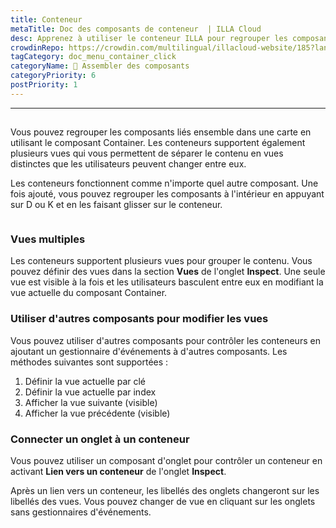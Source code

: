 ```yaml
---
title: Conteneur
metaTitle: Doc des composants de conteneur  | ILLA Cloud
desc: Apprenez à utiliser le conteneur ILLA pour regrouper les composants liés dans une carte
crowdinRepo: https://crowdin.com/multilingual/illacloud-website/185?languages=fr&filter=basic&value=0
tagCategory: doc_menu_container_click
categoryName: 🧬 Assembler des composants
categoryPriority: 6
postPriority: 1
---
```


* * *

## <h2 hidden>Conteneur</h2>

Vous pouvez regrouper les composants liés ensemble dans une carte en utilisant le composant Container. Les conteneurs supportent également plusieurs vues qui vous permettent de séparer le contenu en vues distinctes que les utilisateurs peuvent changer entre eux.

Les conteneurs fonctionnent comme n'importe quel autre composant. Une fois ajouté, vous pouvez regrouper les composants à l'intérieur en appuyant sur D ou K et en les faisant glisser sur le conteneur.

<img
  src='https://cdn.illacloud.com/official-website/img/docs/assemble/container.png'
  alt=""
/>

### Vues multiples

Les conteneurs supportent plusieurs vues pour grouper le contenu. Vous pouvez définir des vues dans la section **Vues** de l'onglet **Inspect**. Une seule vue est visible à la fois et les utilisateurs basculent entre eux en modifiant la vue actuelle du composant Container.

### Utiliser d'autres composants pour modifier les vues

Vous pouvez utiliser d'autres composants pour contrôler les conteneurs en ajoutant un gestionnaire d'événements à d'autres composants. Les méthodes suivantes sont supportées :

1.  Définir la vue actuelle par clé
2.  Définir la vue actuelle par index
3.  Afficher la vue suivante (visible)
4.  Afficher la vue précédente (visible)

### Connecter un onglet à un conteneur

Vous pouvez utiliser un composant d'onglet pour contrôler un conteneur en activant **Lien vers un conteneur** de l'onglet **Inspect**.

Après un lien vers un conteneur, les libellés des onglets changeront sur les libellés des vues. Vous pouvez changer de vue en cliquant sur les onglets sans gestionnaires d'événements. 
